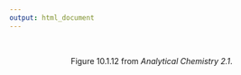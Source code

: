 ```yaml
---
output: html_document
---
```

<style type="text/css">
.main-container {
  max-width: 100%;
  margin-left: auto;
  margin-right: auto;
}
</style>

<br>

<center>
Figure 10.1.12 from *Analytical Chemistry 2.1*.
</center>

